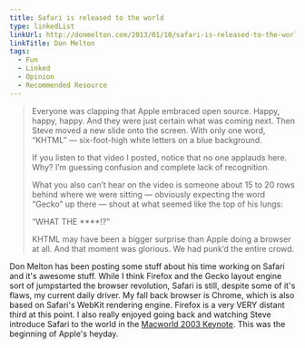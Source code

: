 ```yaml
---
title: Safari is released to the world
type: linkedList
linkUrl: http://donmelton.com/2013/01/10/safari-is-released-to-the-world/
linkTitle: Don Melton
tags:
  - Fun
  - Linked
  - Opinion
  - Recommended Resource
---
```


> Everyone was clapping that Apple embraced open source. Happy, happy, happy. And they were just certain what was coming next. Then Steve moved a new slide onto the screen. With only one word, “KHTML” — six-foot-high white letters on a blue background.
>
> If you listen to that video I posted, notice that no one applauds here. Why? I’m guessing confusion and complete lack of recognition.
>
> What you also can’t hear on the video is someone about 15 to 20 rows behind where we were sitting — obviously expecting the word “Gecko” up there — shout at what seemed like the top of his lungs:
>
> “WHAT THE \*\*\*\*!?”
>
> KHTML may have been a bigger surprise than Apple doing a browser at all. And that moment was glorious. We had punk’d the entire crowd.

Don Melton has been posting some stuff about his time working on Safari and it's awesome stuff. While I think Firefox and the Gecko layout engine sort of jumpstarted the browser revolution, Safari is still, despite some of it's flaws, my current daily driver. My fall back browser is Chrome, which is also based on Safari's WebKit rendering engine. Firefox is a very VERY distant third at this point. I also really enjoyed going back and watching Steve introduce Safari to the world in the [Macworld 2003 Keynote](http://donmelton.com/2013/01/07/macworld-2003-keynote/). This was the beginning of Apple's heyday.
